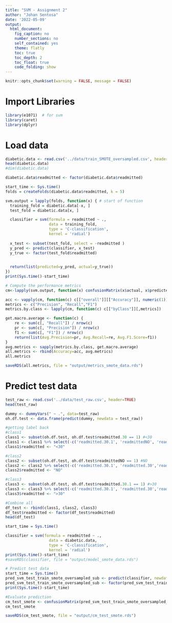 ```yaml
---
title: "SVM - Assignment 2"
author: "Johan Sentosa"
date: '2022-05-09'
output:
  html_document:
    fig_caption: no
    number_sections: no
    self_contained: yes
    theme: flatly
    toc: true
    toc_depth: 2
    toc_float: true
    code_folding: show
---
```


```r
knitr::opts_chunk$set(warning = FALSE, message = FALSE) 
```

# Import Libraries
```r
library(e1071)  # for svm
library(caret)
library(dplyr) 
```



# Load data
```r
diabetic.data <- read.csv('../data/train_SMOTE_oversampled.csv', header=TRUE)
head(diabetic.data)
#dim(diabetic.data)

```

```r

diabetic.data$readmitted <- factor(diabetic.data$readmitted)

```



```r

start_time <- Sys.time()
folds = createFolds(diabetic.data$readmitted, k = 5)

svm.output = lapply(folds, function(x) { # start of function
  training_fold = diabetic.data[-x, ]
  test_fold = diabetic.data[x, ]

  classifier = svm(formula = readmitted ~ .,
                   data = training_fold,
                   type = 'C-classification',
                   kernel = 'radial')
  
  x_test <- subset(test_fold, select = -readmitted )
  y_pred <- predict(classifier, x_test)
  y_true <- factor(test_fold$readmitted)

  
  return(list(predicted=y_pred, actual=y_true))
})
print(Sys.time()-start_time)

```

```r
# Compute the performance metrics
cm<-lapply(svm.output, function(x) confusionMatrix(x$actual, x$predicted))

acc <- vapply(cm, function(c) c[["overall"]][["Accuracy"]], numeric(1))
metrics <- c("Precision", "Recall","F1")
metrics.by.class <- lapply(cm, function(c) c[["byClass"]][,metrics])

get.macro.average <- function(c) {
    re <- sum(c[, "Recall"]) / nrow(c)
    pr <- sum(c[, "Precision"]) / nrow(c)
    f1 <- sum(c[, "F1"]) / nrow(c)
    return(list(Avg.Precision=pr, Avg.Recall=re, Avg.F1.Score=f1))
}
avg.metrics <- sapply(metrics.by.class, get.macro.average)
all.metrics <- rbind(Accuracy=acc, avg.metrics)
all.metrics

```

```r
saveRDS(all.metrics, file = "output/metrics_smote_data.rds")
```


# Predict test data
```r
test_raw <- read.csv('../data/test_raw.csv', header=TRUE)
head(test_raw)
```


```r
dummy <- dummyVars(" ~ .", data=test_raw)
oh.df.test <- data.frame(predict(dummy, newdata = test_raw))

#getting label back
#class1
class1 <- subset(oh.df.test, oh.df.test$readmitted.30 == 1) #<30 
class1 <- class1 %>% select(-c('readmitted.30.1', 'readmittedNO', 'readmitted.30'))
class1$readmitted <- "<30"

#class2
class2 <- subset(oh.df.test, oh.df.test$readmittedNO == 1) #NO
class2 <- class2 %>% select(-c('readmitted.30.1', 'readmitted.30','readmittedNO'))
class2$readmitted <- "NO"

#class3
class3 <- subset(oh.df.test, oh.df.test$readmitted.30.1 == 1) #>30
class3 <- class3 %>% select(-c('readmitted.30.1', 'readmitted.30','readmittedNO'))
class3$readmitted <- ">30"

#Combine all
df_test <- rbind(class1, class2, class3)
df_test$readmitted <- factor(df_test$readmitted)
head(df_test)
```



```r
start_time = Sys.time()

classifier = svm(formula = readmitted ~ .,
                   data = diabetic.data,
                   type = 'C-classification',
                   kernel = 'radial')
print(Sys.time()-start_time)
#saveRDS(classifier, file = "output/model_smote_data.rds")

```

```r
# Predict test data
start_time = Sys.time()
pred_svm_test_train_smote_oversampled_sub <- predict(classifier, newdata = df_test)
pred_svm_test_train_smote_oversampled_sub <- factor(pred_svm_test_train_smote_oversampled_sub, order = TRUE, levels = c("NO", ">30", "<30"))
print(Sys.time()-start_time)

#Evaluate prediction 
cm_test_smote <- confusionMatrix(pred_svm_test_train_smote_oversampled_sub, df_test$readmitted)
cm_test_smote
```
```r
saveRDS(cm_test_smote, file = "output/cm_test_smote.rds")

```
